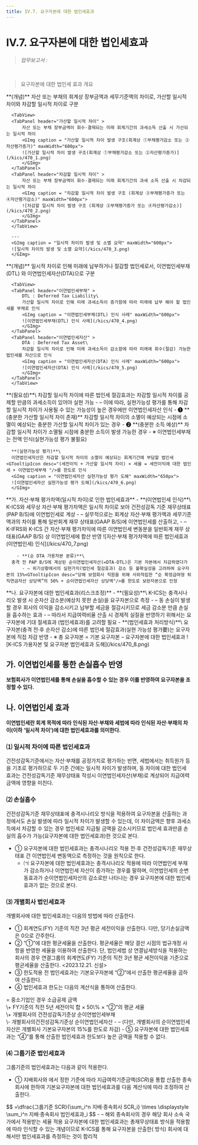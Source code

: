 ```yaml
---
title: IV.7. 요구자본에 대한 법인세효과
---
```

# IV.7. 요구자본에 대한 법인세효과

> _업무보고서 :_ <OverlayDemo id ="AI721"/>
<br/>

> 요구자본에 대한 법인세 효과 개요

<Accordion activeIndex={[]}>
<AccordionTab header="1. 일시적 차이의 개념">
      **(개념)** 자산 또는 부채의 회계상 장부금액과 세무기준액의 차이로, 가산할 일시적 차이와 차감할 일시적 차이로 구분

      <TabView>
      <TabPanel header="가산할 일시적 차이" >
          자산 또는 부채 장부금액이 회수·결제되는 미래 회계기간의 과세소득 산출 시 가산되는 일시적 차이
          <GImg caption = "가산할 일시적 차이 발생 구조(회계상 ①부채평가감소 또는 ②자산평가증가)" maxWidth="600px">
          ![가산할 일시적 차이 발생 구조(회계상 ①부채평가감소 또는 ②자산평가증가)](/kics/470_1.png)
          </GImg>
      </TabPanel>
      <TabPanel header="차감할 일시적 차이" >
          자산 또는 부채 장부금액이 회수·결제되는 미래 회계기간의 과세 소득 산출 시 차감되는 일시적 차이
          <GImg caption = "차감할 일시적 차이 발생 구조 (회계상 ③부채평가증가 또는 ④자산평가감소)" maxWidth="600px">
          ![차감할 일시적 차이 발생 구조 (회계상 ③부채평가증가 또는 ④자산평가감소)](/kics/470_2.png)
          </GImg>
      </TabPanel>
      </TabView>

      ---
      <GImg caption = "일시적 차이의 발생 및 소멸 요약" maxWidth="600px">
      ![일시적 차이의 발생 및 소멸 요약](/kics/470_3.png)
      </GImg>

</AccordionTab>
<AccordionTab header="2. 이연법인세의 개념">
      **(개념)** 일시적 차이로 인해 미래에 납부하거나 절감할 법인세로서, 이연법인세부채(DTL) 와 이연법인세자산(DTA)으로 구분

      <TabView>
      <TabPanel header="이연법인세부채" >
          DTL : Deferred Tax Liability\
          가산할 일시적 차이로 인해 미래 과세소득이 증가함에 따라 미래에 납부 해야 할 법인세를 부채로 인식
          <GImg caption = "이연법인세부채(DTL) 인식 사례" maxWidth="600px">
          ![이연법인세부채(DTL) 인식 사례](/kics/470_4.png)
          </GImg>
      </TabPanel>
      <TabPanel header="이연법인세자산" >
          DTA : Deferred Tax Asset\
          차감할 일시적 차이로 인해 미래 과세소득이 감소함에 따라 미래에 회수(절감) 가능한 법인세를 자산으로 인식
          <GImg caption = "이연법인세자산(DTA) 인식 사례" maxWidth="600px">
          ![이연법인세자산(DTA) 인식 사례](/kics/470_5.png)
          </GImg>
      </TabPanel>
      </TabView>

</AccordionTab>
<AccordionTab header="3. 이연법인세자산에 대한 실현가능성 평가">
      **(필요성)**\
      차감할 일시적 차이에 따른 법인세 절감효과는 차감할 일시적 차이를 공제할 만큼의 과세소득이 있어야 실현 가능<GTooltipIcon desc="예시) 연말정산 시 총급여액이 100이고 소득공제 가능액이 300인 경우 200만큼에 대해서는 절세효과 없음 (100만큼은 절세효과 실현 가능)"/>
        - – 이에 따라, 실현가능성 평가를 통해 차감할 일시적 차이가 사용될 수 있는 가능성이 높은 경우에만 이연법인세자산 인식
          - ❶ **(충분한 가산할 일시적 차이 존재)** 차감할 일시적 차이의 소멸이 예상되는 시점에 소멸이 예상되는 충분한 가산할 일시적 차이가 있는 경우
          - ❷ **(충분한 소득 예상)** 차감할 일시적 차이가 소멸될 시점에 충분한 소득이 발생 가능한 경우
          - ※ 이연법인세부채는 전액 인식(실현가능성 평가 불필요)
      <br/>

      **(실현가능성 평가)**\
      이연법인세자산은 차감할 일시적 차이의 소멸이 예상되는 회계기간에 부담할 법인세<GTooltipIcon desc="(세전이익 + 가산할 일시적 차이) × 세율 = 세전이익에 대한 법인세 + 이연법인세부채 "/>를 한도로 인식
      <GImg caption = "이연법인세자산 실현가능성 평가 도해" maxWidth="650px">
      ![이연법인세자산 실현가능성 평가 도해](/kics/470_6.png)
      </GImg>

</AccordionTab>
<AccordionTab header="4. K-ICS상 법인세효과의 유형 및 인식">
<TabView>
<TabPanel header="자산·부채 평가차액">
      **가. 자산·부채 평가차액(일시적 차이)로 인한 법인세효과**
        - **(이연법인세 인식)**\
      K-ICS와 세무상 자산·부채 평가차액은 일시적 차이로 보아 건전성감독 기준 재무상태표(PAP B/S)에 이연법인세로 계상
          - – 실무적으로는 회계상 자산·부채 평가액과 세무기준액과의 차이를 통해 일반회계 재무 상태표(GAAP B/S)에 이연법인세를 산출하고,
          - – K-IFRS와 K-ICS 간 자산·부채 평가차익에 따른 이연법인세 변동분을 일반회계 재무 상태표(GAAP B/S) 상 이연법인세에 합산 반영
      <GImg caption = "자산·부채 평가차액에 따른 법인세효과(이연법인세) 인식" maxWidth="700px">
      ![자산·부채 평가차액에 따른 법인세효과(이연법인세) 인식](/kics/470_7.png)
      </GImg>
    
        - **(순 DTA 가용자본 분류)**\
      충격 전 PAP B/S에 계상된 순이연법인세자산(=DTA-DTL)은 기본 자본에서 차감하였다가
          - – 위기상황에서의 실현가치(법인세 절감효과) 감소 등 불확실성을 고려하여 요구자본의 15%<GTooltipIcon desc="당해 보험회사 직원을 위해 사외적립한 “순 확정급여형 퇴직연금자산 상당액”의 50% + 순이연법인세자산 상당액"/>를 한도로 보완자본으로 인정

</TabPanel>
<TabPanel header="요구자본">
      **나. 요구자본에 대한 법인세효과(리스크조정)**
        - **(필요성)**\
      K-ICS는 충격시나리오 발생 시 순자산 감소분(예상치 못한 손실)을 요구자본으로 측정
          - – 동 손실이 발생할 경우 회사의 이익을 감소시키고 납부할 세금을 절감시키므로 세금 감소분 만큼 손실을 흡수하는 효과
          - – 따라서 지급여력비율 산출 시 경제적 실질을 반영하기 위해서는 요구자본에 기대 절세효과 (법인세효과)를 고려할 필요
        - **(법인세효과 처리방식)**\
      요구자본(충격 전·후 순자산 감소)에 따른 법인세 절감효과(실현 가능성 평가要)는 요구자본에 직접 차감 반영
          - ※ 총 요구자본 = 기본 요구자본 – 요구자본에 대한 법인세효과 <GTooltipIcon desc="Min(기본 요구자본×세율, 실현가능성 평가금액)"/>
      <GImg caption = "K-ICS 가용자본 및 요구자본 법인세효과 도해" maxWidth="650px">
      ![K-ICS 가용자본 및 요구자본 법인세효과 도해](/kics/470_8.png)
      </GImg>
</TabPanel>
</TabView>

</AccordionTab>
</Accordion>


## 가. 이연법인세를 통한 손실흡수 반영
**보험회사가 이연법인세를 통해 손실을 흡수할 수 있는 경우 이를 반영하여 요구자본을 조정할 수 있다.**

## 나. 이연법인세 효과
**이연법인세란 회계 목적에 따라 인식된 자산·부채와 세법에 따라 인식된 자산·부채의 차이(이하 ‘일시적 차이’)에 대한 법인세효과를 의미한다.**

### ⑴ 일시적 차이에 따른 법인세효과
건전성감독기준에서는 자산·부채를 공정가치로 평가하는 반면, 세법에서는 취득원가 등을 기초로 평가하므로 두 기준 간에는 일시적 차이가 발생하며, 동 차이에 대한 법인세 효과는 건전성감독기준 재무상태표 작성시 이연법인세자산(부채)로 계상되어 지급여력금액에 영향을 미친다.

### ⑵ 손실흡수
건전성감독기준 재무상태표에 충격시나리오 방식을 적용하여 요구자본을 산출하는 과정에서도 손실 발생에 따라 일시적 차이가 발생할 수 있는데, 이 차이금액은 향후 과세소득에서 차감할 수 있는 경우 법인세로 지급될 금액을 감소시키므로 법인세 효과만큼 손실의 흡수가 가능(요구자본에 대한 법인세효과)한 것으로 본다.

- ① 요구자본에 대한 법인세효과는 충격시나리오 적용 전·후 건전성감독기준 재무상태표 간 이연법인세 변동액으로 측정하는 것을 원칙으로 한다.
    - ㈀ 요구자본에 대한 법인세효과는 충격시나리오 적용에 따라 이연법인세 부채가 감소하거나 이연법인세 자산이 증가하는 경우를 말하며, 이연법인세의 순변동효과가 순이연법인세자산의 감소로만 나타나는 경우 요구자본에 대한 법인세효과가 없는 것으로 본다.

### ⑶ 개별회사 법인세효과
개별회사에 대한 법인세효과는 다음의 방법에 따라 산출한다.

- ① 회계연도(FY) 기준의 직전 3년 평균 세전이익을 산출한다. 다만, 당기손실금액은 0으로 간주한다.
- ② “①”에 대한 평균세율을 산출한다. 평균세율은 해당 결산 시점의 법규개정 사항을 반영한 세율을 이용하여 산출한다. 단, 법인세법 상 연결납세방식을 적용하는 회사의 경우 연결그룹의 회계연도(FY) 기준의 직전 3년 평균 세전이익을 기준으로 평균세율을 산출한다. \<2023.12.21. 신설>
- ③ 한도적용 전 법인세효과는 기본요구자본에 “②”에서 산출한 평균세율을 곱하여 산출한다.
- ④ 법인세효과 한도는 다음의 계산식을 통하여 산출한다.
<GMath  title ="요구자본의 법인세효과 한도">
= 중소기업인 경우 소급공제 금액<br/>
\+ FY기준의 직전 5년 세전이익 합 × 50\% × “②”의 평균 세율<br/>
\+ 개별회사의 건전성감독기준상 순이연법인세부채<br/>
\- 개별회사의건전성감독기준상 순이연법인세자산
</GMath>
<GCmt>
      - – (다만, 개별회사의 순이연법인세자산은 개별회사 기본요구자본의 15%를 한도로 차감)
</GCmt>
- ⑤ 요구자본에 대한 법인세효과는 “④”를 통해 산출한 법인세효과 한도보다 높은 금액을 적용할 수 없다.

### ⑷ 그룹기준 법인세효과
그룹기준의 법인세효과는 다음과 같이 적용한다.

- ① 지배회사와 <OverlayDemo id="412_나"/>에서 정한 기준에 따라 지급여력기준금액($SCR$)을 통합 산출한 종속회사에 한하여 기본요구자본에 대한 법인세효과를 다음 계산식에 따라 조정하여 산출한다.
<GMath  title ="그룹기준 법인세효과">
$$
=\dfrac{그룹기준 SCR}{\sum_i^n 지배·종속회사 SCR_i} \times \displaystyle \sum_i^n 지배·종속회사 법인세효과_i
$$
</GMath>
<GCmt>
      - – 해외 종속회사의 경우 해당 회사 소속 국가에서 적용받는 세율 적용
</GCmt>
<Accordion multiple activeIndex={[]}>
<AccordionTab header="계정별 합산방식을 통해 요구자본을 산출하는 종속회사만 법인세효과를 인정하는 이유">
      요구자본에 대한 법인세효과는 총재무상태표 방식을 적용함에 따라 인식할 수 있는 개념이므로 K-ICS를 통해 요구자본을 산출한( <OverlayDemo id="계정별합산"/> 방식) 회사에 대해서만 법인세효과를 측정하는 것이 합리적
</AccordionTab>
</Accordion>
